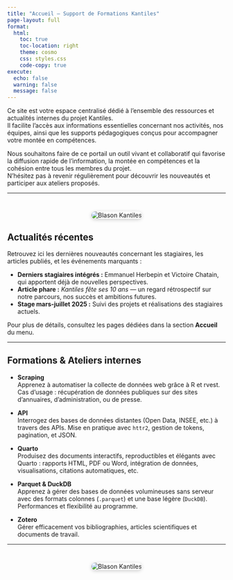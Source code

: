 ```yaml
---
title: "Accueil — Support de Formations Kantiles"
page-layout: full
format:
  html:
    toc: true
    toc-location: right
    theme: cosmo
    css: styles.css
    code-copy: true
execute:
  echo: false
  warning: false
  message: false
---
```





Ce site est votre espace centralisé dédié à l’ensemble des ressources et actualités internes du projet Kantiles.  
Il facilite l’accès aux informations essentielles concernant nos activités, nos équipes, ainsi que les supports pédagogiques conçus pour accompagner votre montée en compétences.

Nous souhaitons faire de ce portail un outil vivant et collaboratif qui favorise la diffusion rapide de l’information, la montée en compétences et la cohésion entre tous les membres du projet.  
N’hésitez pas à revenir régulièrement pour découvrir les nouveautés et participer aux ateliers proposés.

---


<div style="text-align:center; margin-top: 3em;">
  <img src="logo_kantiles.png" alt="Blason Kantiles" style="max-width:200px; border-radius: 10px; box-shadow: 0 2px 8px rgba(0,0,0,0.2);" />
</div>

## Actualités récentes

Retrouvez ici les dernières nouveautés concernant les stagiaires, les articles publiés, et les événements marquants :

- **Derniers stagiaires intégrés :** Emmanuel Herbepin et Victoire Chatain, qui apportent déjà de nouvelles perspectives.  
- **Article phare :** *Kantiles fête ses 10 ans* — un regard rétrospectif sur notre parcours, nos succès et ambitions futures.  
- **Stage mars-juillet 2025 :** Suivi des projets et réalisations des stagiaires actuels.

Pour plus de détails, consultez les pages dédiées dans la section **Accueil** du menu.

---

## Formations & Ateliers internes

- **Scraping**  
  Apprenez à automatiser la collecte de données web grâce à R et rvest. Cas d’usage : récupération de données publiques sur des sites d’annuaires, d’administration, ou de presse.

- **API**  
  Interrogez des bases de données distantes (Open Data, INSEE, etc.) à travers des APIs. Mise en pratique avec `httr2`, gestion de tokens, pagination, et JSON.

- **Quarto**  
  Produisez des documents interactifs, reproductibles et élégants avec Quarto : rapports HTML, PDF ou Word, intégration de données, visualisations, citations automatiques, etc.

- **Parquet & DuckDB**  
  Apprenez à gérer des bases de données volumineuses sans serveur avec des formats colonnes (`.parquet`) et une base légère (`DuckDB`). Performances et flexibilité au programme.

- **Zotero**  
  Gérer efficacement vos bibliographies, articles scientifiques et documents de travail.


---

<div style="text-align:center; margin-top: 3em;">
  <img src="kantiles_blason.png" alt="Blason Kantiles" style="max-width:200px; border-radius: 10px; box-shadow: 0 2px 8px rgba(0,0,0,0.2);" />
</div>



